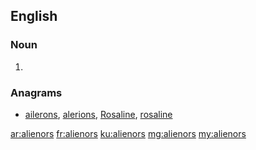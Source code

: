 ==English==

===Noun===
{{head|en|plural}}

# {{plural of|alienor|lang=en}}

===Anagrams===
* [[ailerons#English|ailerons]], [[alerions#English|alerions]], [[Rosaline#English|Rosaline]], [[rosaline#English|rosaline]]

[[ar:alienors]]
[[fr:alienors]]
[[ku:alienors]]
[[mg:alienors]]
[[my:alienors]]